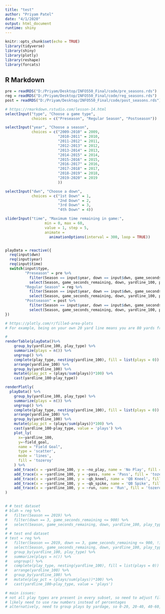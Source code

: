 ```yaml
---
title: "test"
author: "Priyam Patel"
date: "4/1/2020"
output: html_document
runtime: shiny
---
```


```r
knitr::opts_chunk$set(echo = TRUE)
library(tidyverse)
library(shiny)
library(plotly)
library(reshape)
library(forcats)
```

## R Markdown

```r
pre = readRDS("D:/Priyam/Desktop/INFO550_Final/code/pre_seasons.rds")
reg = readRDS("D:/Priyam/Desktop/INFO550_Final/code/reg_seasons.rds")
post = readRDS("D:/Priyam/Desktop/INFO550_Final/code/post_seasons.rds")
```

```r
# https://rmarkdown.rstudio.com/lesson-14.html
selectInput("type", "Choose a game type",
            choices = c("Preseason", "Regular Season", "Postseason"))

selectInput("year", "Choose a season",
            choices = c("2009-2010" = 2009,
                        "2010-2011" = 2010,
                        "2011-2012" = 2011,
                        "2012-2013" = 2012,
                        "2013-2014" = 2013,
                        "2014-2015" = 2014,
                        "2015-2016" = 2015,
                        "2016-2017" = 2016,
                        "2017-2018" = 2017,
                        "2018-2019" = 2018,
                        "2019-2020" = 2019
                        ))

selectInput("dwn", "Choose a down",
            choices = c("1st Down" = 1,
                        "2nd Down" = 2,
                        "3rd Down" = 3,
                        "4th Down" = 4))

sliderInput("time", "Maximum time remaining in game:",
                  min = 0, max = 60,
                  value = 1, step = 5,
                  animate =
                    animationOptions(interval = 300, loop = TRUE))


playData = reactive({
  req(input$dwn)
  req(input$year)
  req(input$time)
  switch(input$type,
         "Preseason" = pre %>%
           filter(Season == input$year, down == input$dwn, game_seconds_remaining <= input$time*60, !is.na(play_type)) %>%
           select(Season, game_seconds_remaining, down, yardline_100, play_type),
         "Regular Season" = reg %>%
           filter(Season == input$year, down == input$dwn, game_seconds_remaining <= input$time*60, !is.na(play_type)) %>%
           select(Season, game_seconds_remaining, down, yardline_100, play_type),
         "Postseason" = post %>%
           filter(Season == input$year, down == input$dwn, game_seconds_remaining <= input$time*60, !is.na(play_type)) %>%
           select(Season, game_seconds_remaining, down, yardline_100, play_type))
})

# https://plotly.com/r/filled-area-plots
# For example, being on your own 20 yard line means you are 80 yards from their end zone, but being on their 20 yard line means you are 20 yards from their end zone.

# 
renderTable(playData()%>%
    group_by(yardline_100, play_type) %>%
    summarize(plays = n()) %>%
    ungroup() %>%
    complete(play_type, nesting(yardline_100), fill = list(plays = 0)) %>%
    arrange(yardline_100) %>%
    group_by(yardline_100) %>%
    mutate(play_pct = (plays/sum(plays))*100) %>%
    cast(yardline_100~play_type))

renderPlotly(
  playData() %>%
    group_by(yardline_100, play_type) %>%
    summarize(plays = n()) %>%
    ungroup() %>%
    complete(play_type, nesting(yardline_100), fill = list(plays = 0)) %>%
    arrange(yardline_100) %>%
    group_by(yardline_100) %>%
    mutate(play_pct = (plays/sum(plays))*100) %>%
    cast(yardline_100~play_type, value = 'plays') %>%
    plot_ly(
      x=~yardline_100, 
      y=~field_goal,
      name = "Field Goal",
      type = 'scatter', 
      mode = 'lines', 
      fill = 'tozeroy'
    ) %>% 
    add_trace(x = ~yardline_100, y = ~no_play, name = 'No Play', fill = 'tozeroy') %>%
    add_trace(x = ~yardline_100, y = ~pass, name = 'Pass', fill = 'tozeroy') %>%
    add_trace(x = ~yardline_100, y = ~qb_kneel, name = 'QB Kneel', fill = 'tozeroy') %>%
    add_trace(x = ~yardline_100, y = ~qb_spike, name = 'QB Spike', fill = 'tozeroy') %>%
    add_trace(x = ~yardline_100, y = ~run, name = 'Run', fill = 'tozeroy')
)
  

# # test dataset
# blah = reg %>%
#   filter(Season == 2019) %>%
#   filter(down == 3, game_seconds_remaining <= 900) %>%
#   select(Season, game_seconds_remaining, down, yardline_100, play_type)
# 
# # test end dataset
# test = reg %>%
#   filter(Season == 2019, down == 3, game_seconds_remaining <= 900, !is.na(play_type)) %>%
#   select(Season, game_seconds_remaining, down, yardline_100, play_type) %>%
#   group_by(yardline_100, play_type) %>%
#   summarize(plays = n()) %>%
#   ungroup() %>%
#   complete(play_type, nesting(yardline_100), fill = list(plays = 0)) %>%
#   arrange(yardline_100) %>%
#   group_by(yardline_100) %>%
#   mutate(play_pct = (plays/sum(plays))*100) %>%
#   cast(yardline_100~play_type, value = 'plays')

# main issues:
# not all play types are present in every subset, so need to adjust fill?
# likely need to use raw numbers instead of percentages
# alternatively, need to group plays by yardage, so 0-20, 20-40, 40-60, 60-80, 80-100

```

